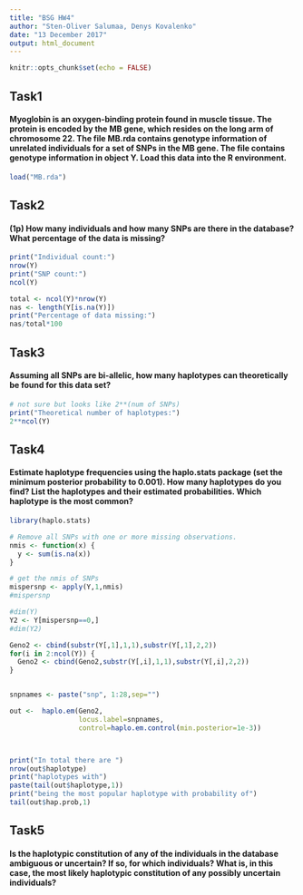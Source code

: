 ```yaml
---
title: "BSG HW4"
author: "Sten-Oliver Salumaa, Denys Kovalenko"
date: "13 December 2017"
output: html_document
---
```


```r
knitr::opts_chunk$set(echo = FALSE)
```

## Task1
#### Myoglobin is an oxygen-binding protein found in muscle tissue. The protein is encoded by the MB gene, which resides on the long arm of chromosome 22. The file MB.rda contains genotype information of unrelated individuals for a set of SNPs in the MB gene. The file contains genotype information in object Y. Load this data into the R environment.

```r
load("MB.rda")
```


## Task2
####  (1p) How many individuals and how many SNPs are there in the database? What percentage of the data is missing? 

```r
print("Individual count:")
nrow(Y)
print("SNP count:")
ncol(Y)

total <- ncol(Y)*nrow(Y)
nas <- length(Y[is.na(Y)])
print("Percentage of data missing:")
nas/total*100
```


## Task3
#### Assuming all SNPs are bi-allelic, how many haplotypes can theoretically be found for this data set?

```r
# not sure but looks like 2**(num of SNPs)
print("Theoretical number of haplotypes:")
2**ncol(Y)
```

## Task4
#### Estimate haplotype frequencies using the haplo.stats package (set the minimum posterior probability to 0.001). How many haplotypes do you find? List the haplotypes and their estimated probabilities. Which haplotype is the most common?

```r
library(haplo.stats)

# Remove all SNPs with one or more missing observations.
nmis <- function(x) {
  y <- sum(is.na(x))
}

# get the nmis of SNPs
mispersnp <- apply(Y,1,nmis)
#mispersnp

#dim(Y)
Y2 <- Y[mispersnp==0,]
#dim(Y2)

Geno2 <- cbind(substr(Y[,1],1,1),substr(Y[,1],2,2))
for(i in 2:ncol(Y)) {
  Geno2 <- cbind(Geno2,substr(Y[,i],1,1),substr(Y[,i],2,2))
}


snpnames <- paste("snp", 1:28,sep="")

out <-  haplo.em(Geno2,
                 locus.label=snpnames,
                 control=haplo.em.control(min.posterior=1e-3))



print("In total there are ")
nrow(out$haplotype)
print("haplotypes with")
paste(tail(out$haplotype,1))
print("being the most popular haplotype with probability of")
tail(out$hap.prob,1)

```


## Task5
####  Is the haplotypic constitution of any of the individuals in the database ambiguous or uncertain? If so, for which individuals? What is, in this case, the most likely haplotypic constitution of any possibly uncertain individuals?

```r



```

```r


```


```r


```


```r


```